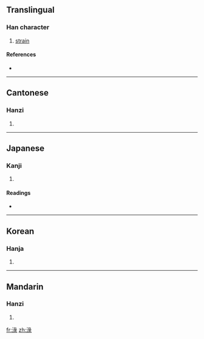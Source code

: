 {{also|渌}}
==Translingual==

===Han character===
{{Han char|rn=85|rad=水|as=08|sn=11|four=3713<sub>2</sub>|canj=水女弓水 (EVNE)}}

# [[strain]]

====References====
* {{Han ref|kx=0630.240|dkj=17666|dj=1033.040|hdz=31664.030|uh=6DE5|ud=28133|bh=D5F1|bd=54769}}

----

==Cantonese==

===Hanzi===
{{yue-hanzi|jyut=|y=luk6|sim=渌}}

# {{defn|Cantonese|sort=水08}}

----

==Japanese==

===Kanji===
{{ja-kanji|grade=|rs=水08}}

# {{defn|Japanese|sort=水08}}

====Readings====
* {{ja-readings|on=[[ろく]] (roku), [[りょく]] (ryoku)|kun=[[こす]] (kosu)}}

----

==Korean==

===Hanja===
{{ko-hanja|hangeul=록>녹|eumhun=|rv=rok>nok|mr=rok>nok|y=lok>nok}}

# {{defn|Korean|sort=水08}}

----

==Mandarin==

===Hanzi===
{{cmn-hanzi|sim=渌|pin=[[lù]] ([[lu4]])|wg=lu<sup>4</sup>}}

# {{defn|Mandarin|sort=水08}}

[[fr:淥]]
[[zh:淥]]